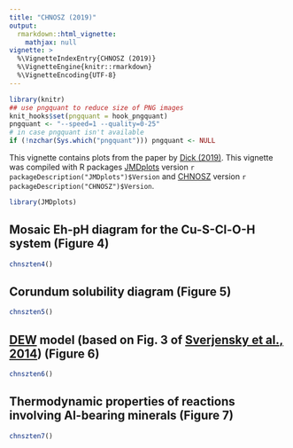 ```yaml
---
title: "CHNOSZ (2019)"
output: 
  rmarkdown::html_vignette:
    mathjax: null
vignette: >
  %\VignetteIndexEntry{CHNOSZ (2019)}
  %\VignetteEngine{knitr::rmarkdown}
  %\VignetteEncoding{UTF-8}
---
```


```r
library(knitr)
## use pngquant to reduce size of PNG images
knit_hooks$set(pngquant = hook_pngquant)
pngquant <- "--speed=1 --quality=0-25"
# in case pngquant isn't available
if (!nzchar(Sys.which("pngquant"))) pngquant <- NULL 
```

This vignette contains plots from the paper by [<span title="CHNOSZ: Thermodynamic calculations and diagrams for geochemistry">Dick (2019)</span>](https://doi.org/10.3389/feart.2019.00180).
This vignette was compiled with R packages [JMDplots](https://github.com/jedick/JMDplots) version `r packageDescription("JMDplots")$Version` and [CHNOSZ](http://chnosz.net) version `r packageDescription("CHNOSZ")$Version`.

```r
library(JMDplots)
```

## Mosaic Eh-pH diagram for the Cu-S-Cl-O-H system (Figure 4)
```r
chnszten4()
```

## Corundum solubility diagram (Figure 5)
```r
chnszten5()
```

## <a href="http://www.dewcommunity.org/" title="Deep Earth Water Community">DEW</a> model (based on Fig. 3 of [Sverjensky et al., 2014](http://www.nature.com/doifinder/10.1038/ngeo2291)) (Figure 6)
```r
chnszten6()
```

## Thermodynamic properties of reactions involving Al-bearing minerals (Figure 7)
```r
chnszten7()
```
